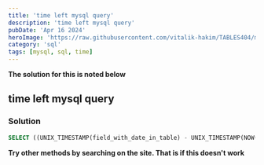```yaml
---
title: 'time left mysql query'
description: 'time left mysql query'
pubDate: 'Apr 16 2024'
heroImage: 'https://raw.githubusercontent.com/vitalik-hakim/TABLES404/main/error_b/sql.png'
category: 'sql'
tags: [mysql, sql, time]
---
```


**The solution for this is noted below**

## time left mysql query

### Solution

```sql
SELECT ((UNIX_TIMESTAMP(field_with_date_in_table) - UNIX_TIMESTAMP(NOW()))/3600) AS hoursleft
```

**Try other methods by searching on the site. That is if this doesn't work**
